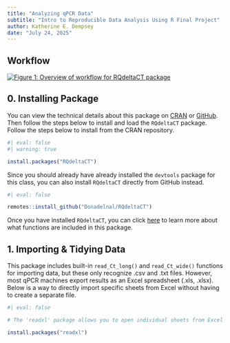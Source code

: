 ```yaml
---
title: "Analyzing qPCR Data"
subtitle: "Intro to Reproducible Data Analysis Using R Final Project"
author: Katherine E. Dempsey
date: "July 24, 2025"
---
```


## Workflow

[![**Figure 1:** Overview of workflow for `RQdeltaCT` package](RQdeltaCT_workflow.png)](https://cran.r-project.org/web/packages/RQdeltaCT/vignettes/my-vignette.html#:~:text=The%20presented%20RQdeltaCT%20package%20includes,basic%20programming%20skills%20are%20required)

## 0. Installing Package

You can view the technical details about this package on [CRAN](https://cran.r-project.org/web/packages/RQdeltaCT/index.html) or [GitHub](https://github.com/Donadelnal/RQdeltaCT). Then follow the steps below to install and load the `RQdeltaCT` package. Follow the steps below to install from the CRAN repository.

```r
#| eval: false
#| warning: true

install.packages("RQdeltaCT")

```

Since you should already have already installed the `devtools` package for this class, you can also install `RQdeltaCT` directly from GitHub instead.

```r
#| eval: false

remotes::install_github("Donadelnal/RQdeltaCT")
```

Once you have installed `RQdeltaCT`, you can click [here](https://cran.r-project.org/web/packages/RQdeltaCT/RQdeltaCT.pdf) to learn more about what functions are included in this package.

## 1. Importing & Tidying Data

This package includes built-in `read_Ct_long()` and `read_Ct_wide()` functions for importing data, but these only recognize .csv and .txt files. However, most qPCR machines export results as an Excel spreadsheet (.xls, .xlsx). Below is a way to directly import specific sheets from Excel without having to create a separate file.

```r
#| eval: false

# The 'readxl' package allows you to open individual sheets from Excel without having to convert it into .csv or .txt format first

install.packages("readxl")
```

